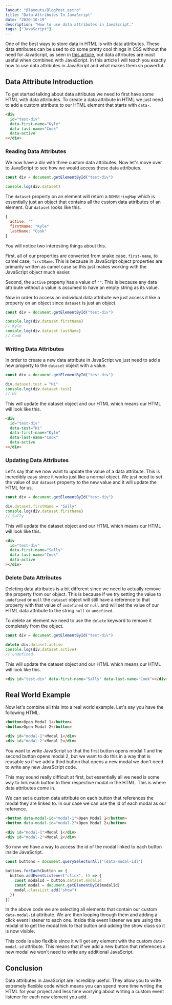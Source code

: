 ```yaml
---
layout: "@layouts/BlogPost.astro"
title: "Data Attributes In JavaScript"
date: "2020-10-19"
description: "How to use data attributes in JavaScript."
tags: ["JavaScript"]
---
```


One of the best ways to store data in HTML is with data attributes. These data attributes can be used to do some pretty cool things in CSS without the need for JavaScript, as seen in [this article](/2019-10/use-data-attributes-in-css), but data attributes are most useful when combined with JavaScript. In this article I will teach you exactly how to use data attributes in JavaScript and what makes them so powerful.

## Data Attribute Introduction

To get started talking about data attributes we need to first have some HTML with data attributes. To create a data attribute in HTML we just need to add a custom attribute to our HTML element that starts with `data-`.

```html
<div
  id="test-div"
  data-first-name="Kyle"
  data-last-name="Cook"
  data-active
></div>
```

### Reading Data Attributes

We now have a div with three custom data attributes. Now let's move over to JavaScript to see how we would access these data attributes.

```js
const div = document.getElementById("test-div")

console.log(div.dataset)
```

The `dataset` property on an element will return a `DOMStringMap` which is essentially just an object that contains all the custom data attributes of an element. Our `dataset` looks like this.

```js
{
  active: ""
  firstName: "Kyle"
  lastName: "Cook"
}
```

You will notice two interesting things about this.

First, all of our properties are converted from snake case, `first-name`, to camel case, `firstName`. This is because in JavaScript object properties are primarily written as camel case so this just makes working with the JavaScript object much easier.

Second, the `active` property has a value of `""`. This is because any data attribute without a value is assumed to have an empty string as its value.

Now in order to access an individual data attribute we just access it like a property on an object since `dataset` is just an object.

```js
const div = document.getElementById("test-div")

console.log(div.dataset.firstName)
// Kyle
console.log(div.dataset.lastName)
// Cook
```

### Writing Data Attributes

In order to create a new data attribute in JavaScript we just need to add a new property to the `dataset` object with a value.

```js
const div = document.getElementById("test-div")

div.dataset.test = "Hi"
console.log(div.dataset.test)
// Hi
```

This will update the dataset object and our HTML which means our HTML will look like this.

```html
<div
  id="test-div"
  data-test="Hi"
  data-first-name="Kyle"
  data-last-name="Cook"
  data-active
></div>
```

### Updating Data Attributes

Let's say that we now want to update the value of a data attribute. This is incredibly easy since it works just like a normal object. We just need to set the value of our `dataset` property to the new value and it will update the HTML for us.

```js
const div = document.getElementById("test-div")

div.dataset.firstName = "Sally"
console.log(div.dataset.firstName)
// Sally
```

This will update the dataset object and our HTML which means our HTML will look like this.

```html
<div
  id="test-div"
  data-first-name="Sally"
  data-last-name="Cook"
  data-active
></div>
```

### Delete Data Attributes

Deleting data attributes is a bit different since we need to actually remove the property from our object. This is because if we try setting the value to `undefined` or `null` the `dataset` object will still have a reference to that property with that value of `undefined` or `null` and will set the value of our HTML data attribute to the string `null` or `undefined`.

To delete an element we need to use the `delete` keyword to remove it completely from the object.

```js
const div = document.getElementById("test-div")

delete div.dataset.active
console.log(div.dataset.active)
// undefined
```

This will update the dataset object and our HTML which means our HTML will look like this.

```html
<div id="test-div" data-first-name="Sally" data-last-name="Cook"></div>
```

## Real World Example

Now let's combine all this into a real world example. Let's say you have the following HTML.

```html
<button>Open Modal 1</button>
<button>Open Modal 2</button>

<div id="modal-1">Modal 1</div>
<div id="modal-2">Modal 2</div>
```

You want to write JavaScript so that the first button opens modal 1 and the second button opens modal 2, but we want to do this in a way that is reusable so if we add a third button that opens a new modal we don't need to write any new JavaScript code.

This may sound really difficult at first, but essentially all we need is some way to link each button to their respective modal in the HTML. This is where data attributes come in.

We can set a custom data attribute on each button that references the modal they are linked to. In our case we can use the id of each modal as our reference.

```html
<button data-modal-id="modal-1">Open Modal 1</button>
<button data-modal-id="modal-2">Open Modal 2</button>

<div id="modal-1">Modal 1</div>
<div id="modal-2">Modal 2</div>
```

So now we have a way to access the id of the modal linked to each button inside JavaScript.

```js
const buttons = document.querySelectorAll("[data-modal-id]")

buttons.forEach(button => {
  button.addEventListener("click", () => {
    const modalId = button.dataset.modalId
    const modal = document.getElementById(modalId)
    modal.classList.add("show")
  })
})
```

In the above code we are selecting all elements that contain our custom `data-modal-id` attribute. We are then looping through them and adding a click event listener to each one. Inside this event listener we are using the modal id to get the modal link to that button and adding the show class so it is now visible.

This code is also flexible since it will get any element with the custom `data-modal-id` attribute. This means that if we add a new button that references a new modal we won't need to write any additional JavaScript.

## Conclusion

Data attributes in JavaScript are incredibly useful. They allow you to write extremely flexible code which means you can spend more time writing the HTML for your project and less time worrying about writing a custom event listener for each new element you add.
